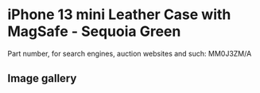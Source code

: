 
# iPhone 13 mini Leather Case with MagSafe - Sequoia Green

Part number, for search engines, auction websites and such: MM0J3ZM/A

## Image gallery

<div style={{ width: '100%', maxWidth: '768px' }}>
<GalleryComponent
    images={[
      {
        original: "/everysource/MM0J3.webp",
        thumbnail: "/everypreview/MM0J3.webp",
      },
      {
        original: "/everysource/MM0J3_AV1.webp",
        thumbnail: "/everypreview/MM0J3_AV1.webp",
      },
      {
        original: "/everysource/MM0J3_AV2.webp",
        thumbnail: "/everypreview/MM0J3_AV2.webp",
      },
      {
        original: "/everysource/MM0J3_AV3.webp",
        thumbnail: "/everypreview/MM0J3_AV3.webp",
      },
      {
        original: "/everysource/MM0J3_AV4.webp",
        thumbnail: "/everypreview/MM0J3_AV4.webp",
      },
      {
        original: "/everysource/MM0J3_AV5.webp",
        thumbnail: "/everypreview/MM0J3_AV5.webp",
      }
    ]}
  />
</div>